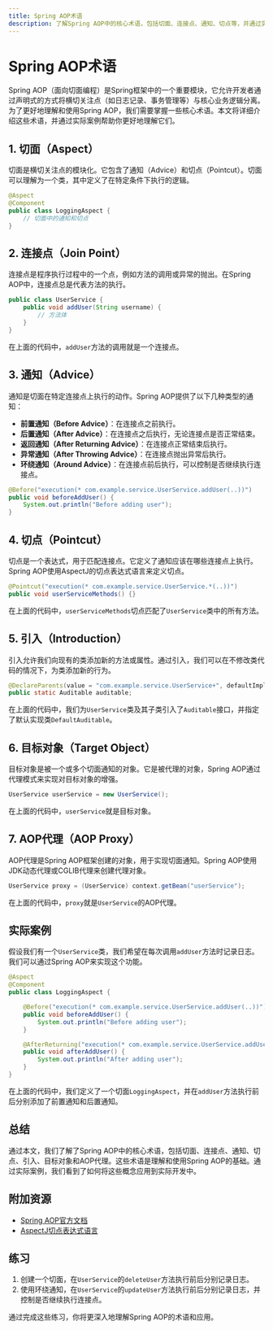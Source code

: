 ```yaml
---
title: Spring AOP术语
description: 了解Spring AOP中的核心术语，包括切面、连接点、通知、切点等，并通过实际案例掌握其应用。
---
```


# Spring AOP术语

Spring AOP（面向切面编程）是Spring框架中的一个重要模块，它允许开发者通过声明式的方式将横切关注点（如日志记录、事务管理等）与核心业务逻辑分离。为了更好地理解和使用Spring AOP，我们需要掌握一些核心术语。本文将详细介绍这些术语，并通过实际案例帮助你更好地理解它们。

## 1. 切面（Aspect）

切面是横切关注点的模块化。它包含了通知（Advice）和切点（Pointcut）。切面可以理解为一个类，其中定义了在特定条件下执行的逻辑。

```java
@Aspect
@Component
public class LoggingAspect {
    // 切面中的通知和切点
}
```

## 2. 连接点（Join Point）

连接点是程序执行过程中的一个点，例如方法的调用或异常的抛出。在Spring AOP中，连接点总是代表方法的执行。

```java
public class UserService {
    public void addUser(String username) {
        // 方法体
    }
}
```

在上面的代码中，`addUser`方法的调用就是一个连接点。

## 3. 通知（Advice）

通知是切面在特定连接点上执行的动作。Spring AOP提供了以下几种类型的通知：

- **前置通知（Before Advice）**：在连接点之前执行。
- **后置通知（After Advice）**：在连接点之后执行，无论连接点是否正常结束。
- **返回通知（After Returning Advice）**：在连接点正常结束后执行。
- **异常通知（After Throwing Advice）**：在连接点抛出异常后执行。
- **环绕通知（Around Advice）**：在连接点前后执行，可以控制是否继续执行连接点。

```java
@Before("execution(* com.example.service.UserService.addUser(..))")
public void beforeAddUser() {
    System.out.println("Before adding user");
}
```

## 4. 切点（Pointcut）

切点是一个表达式，用于匹配连接点。它定义了通知应该在哪些连接点上执行。Spring AOP使用AspectJ的切点表达式语言来定义切点。

```java
@Pointcut("execution(* com.example.service.UserService.*(..))")
public void userServiceMethods() {}
```

在上面的代码中，`userServiceMethods`切点匹配了`UserService`类中的所有方法。

## 5. 引入（Introduction）

引入允许我们向现有的类添加新的方法或属性。通过引入，我们可以在不修改类代码的情况下，为类添加新的行为。

```java
@DeclareParents(value = "com.example.service.UserService+", defaultImpl = DefaultAuditable.class)
public static Auditable auditable;
```

在上面的代码中，我们为`UserService`类及其子类引入了`Auditable`接口，并指定了默认实现类`DefaultAuditable`。

## 6. 目标对象（Target Object）

目标对象是被一个或多个切面通知的对象。它是被代理的对象，Spring AOP通过代理模式来实现对目标对象的增强。

```java
UserService userService = new UserService();
```

在上面的代码中，`userService`就是目标对象。

## 7. AOP代理（AOP Proxy）

AOP代理是Spring AOP框架创建的对象，用于实现切面通知。Spring AOP使用JDK动态代理或CGLIB代理来创建代理对象。

```java
UserService proxy = (UserService) context.getBean("userService");
```

在上面的代码中，`proxy`就是`UserService`的AOP代理。

## 实际案例

假设我们有一个`UserService`类，我们希望在每次调用`addUser`方法时记录日志。我们可以通过Spring AOP来实现这个功能。

```java
@Aspect
@Component
public class LoggingAspect {

    @Before("execution(* com.example.service.UserService.addUser(..))")
    public void beforeAddUser() {
        System.out.println("Before adding user");
    }

    @AfterReturning("execution(* com.example.service.UserService.addUser(..))")
    public void afterAddUser() {
        System.out.println("After adding user");
    }
}
```

在上面的代码中，我们定义了一个切面`LoggingAspect`，并在`addUser`方法执行前后分别添加了前置通知和后置通知。

## 总结

通过本文，我们了解了Spring AOP中的核心术语，包括切面、连接点、通知、切点、引入、目标对象和AOP代理。这些术语是理解和使用Spring AOP的基础。通过实际案例，我们看到了如何将这些概念应用到实际开发中。

## 附加资源

- [Spring AOP官方文档](https://docs.spring.io/spring-framework/docs/current/reference/html/core.html#aop)
- [AspectJ切点表达式语言](https://www.eclipse.org/aspectj/doc/released/progguide/semantics-pointcuts.html)

## 练习

1. 创建一个切面，在`UserService`的`deleteUser`方法执行前后分别记录日志。
2. 使用环绕通知，在`UserService`的`updateUser`方法执行前后分别记录日志，并控制是否继续执行连接点。

通过完成这些练习，你将更深入地理解Spring AOP的术语和应用。